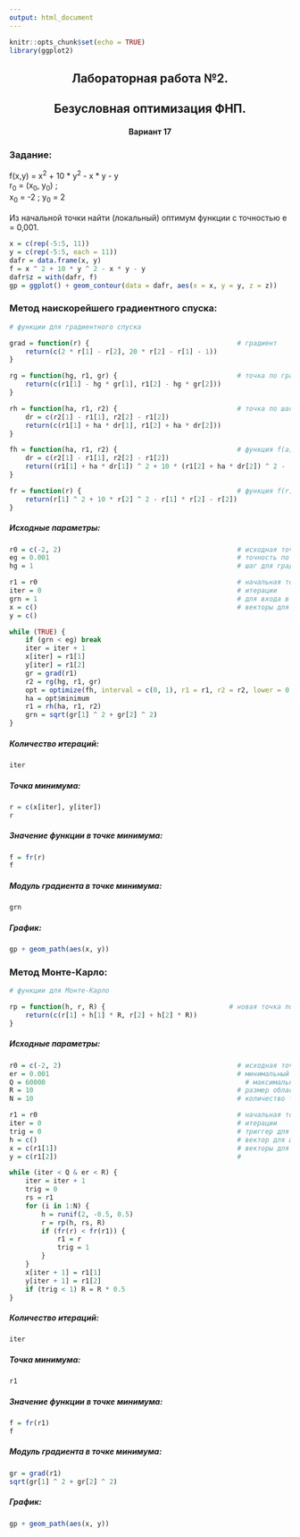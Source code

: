 ```yaml
---
output: html_document
---
```


```r
knitr::opts_chunk$set(echo = TRUE)
library(ggplot2)
```

<h2 text align = "center">Лабораторная работа №2.</h2>

<h2 text align = "center">Безусловная оптимизация ФНП.</h2>

<h4 text align = "center">Вариант 17</h4>

<h3>Задание:</h3>

<p>
f(x,y) = x<sup>2</sup> + 10 * y<sup>2</sup> - x * y - y
<br> 
r<sub>0</sub> = (x<sub>0</sub>, y<sub>0</sub>) ;
<br>
x<sub>0</sub> = -2 ; y<sub>0</sub> = 2
<br><br>
Из начальной точки найти (локальный) оптимум функции с точностью e = 0,001.
</p>

```r

x = c(rep(-5:5, 11))
y = c(rep(-5:5, each = 11))
dafr = data.frame(x, y)
f = x ^ 2 + 10 * y ^ 2 - x * y - y
dafr$z = with(dafr, f)
gp = ggplot() + geom_contour(data = dafr, aes(x = x, y = y, z = z))

```

<h3>Метод наискорейшего градиентного спуска:</h3>

```r
# функции для градиентного спуска

grad = function(r) {                                     # градиент
    return(c(2 * r[1] - r[2], 20 * r[2] - r[1] - 1))
}

rg = function(hg, r1, gr) {                              # точка по градиенту
    return(c(r1[1] - hg * gr[1], r1[2] - hg * gr[2]))
}

rh = function(ha, r1, r2) {                              # точка по шагу
    dr = c(r2[1] - r1[1], r2[2] - r1[2])
    return(c(r1[1] + ha * dr[1], r1[2] + ha * dr[2]))
}

fh = function(ha, r1, r2) {                              # функция f(a)
    dr = c(r2[1] - r1[1], r2[2] - r1[2])
    return((r1[1] + ha * dr[1]) ^ 2 + 10 * (r1[2] + ha * dr[2]) ^ 2 - (r1[1] + ha * dr[1]) * (r1[2] + ha * dr[2]) - (r1[2] + ha * dr[2]))
}

fr = function(r) {                                       # функция f(r)
    return(r[1] ^ 2 + 10 * r[2] ^ 2 - r[1] * r[2] - r[2])
}

```

<h5>Исходные параметры:</h5>

```r

r0 = c(-2, 2)                                            # исходная точка
eg = 0.001                                               # точность по производной
hg = 1                                                   # шаг для градиента

```

```r

r1 = r0                                                  # начальная точка
iter = 0                                                 # итерации
grn = 1                                                  # для входа в цикл
x = c()                                                  # векторы для графика
y = c()

while (TRUE) {
    if (grn < eg) break 
    iter = iter + 1
    x[iter] = r1[1]
    y[iter] = r1[2]
    gr = grad(r1) 
    r2 = rg(hg, r1, gr)
    opt = optimize(fh, interval = c(0, 1), r1 = r1, r2 = r2, lower = 0.001)
    ha = opt$minimum
    r1 = rh(ha, r1, r2)
    grn = sqrt(gr[1] ^ 2 + gr[2] ^ 2)
}

```

<h5>Количество итераций:</h5>

```r

iter

```

<h5>Точка минимума:</h5>

```r

r = c(x[iter], y[iter])
r

```

<h5>Значение функции в точке минимума:</h5>

```r

f = fr(r)
f

```

<h5>Модуль градиента в точке минимума:</h5>

```r

grn

```


<h5>График:</h5>

```r

gp + geom_path(aes(x, y))

```

<h3>Метод Монте-Карло:</h3>

```r
# функции для Монте-Карло

rp = function(h, r, R) {                               # новая точка по шагу
    return(c(r[1] + h[1] * R, r[2] + h[2] * R))
}

```

<h5>Исходные параметры:</h5>

```r

r0 = c(-2, 2)                                            # исходная точка
er = 0.001                                               # минимальный размер области поиска
Q = 60000                                                  # максимальное количество итераций
R = 10                                                   # размер области поиска
N = 10                                                   # количество точек на итерации

```

```r

r1 = r0                                                  # начальная точка
iter = 0                                                 # итерации
trig = 0                                                 # триггер для уменьшения R
h = c()                                                  # вектор для шага
x = c(r1[1])                                             # векторы для графика
y = c(r1[2])                                             # 

while (iter < Q & er < R) {
    iter = iter + 1
    trig = 0
    rs = r1
    for (i in 1:N) {
        h = runif(2, -0.5, 0.5)
        r = rp(h, rs, R)
        if (fr(r) < fr(r1)) {
            r1 = r
            trig = 1
        }
    }
    x[iter + 1] = r1[1]
    y[iter + 1] = r1[2]
    if (trig < 1) R = R * 0.5
}

```

<h5>Количество итераций:</h5>

```r

iter

```


<h5>Точка минимума:</h5>

```r

r1

```

<h5>Значение функции в точке минимума:</h5>

```r

f = fr(r1)
f

```

<h5>Модуль градиента в точке минимума:</h5>

```r

gr = grad(r1) 
sqrt(gr[1] ^ 2 + gr[2] ^ 2)

```


<h5>График:</h5>

```r

gp + geom_path(aes(x, y))

```

